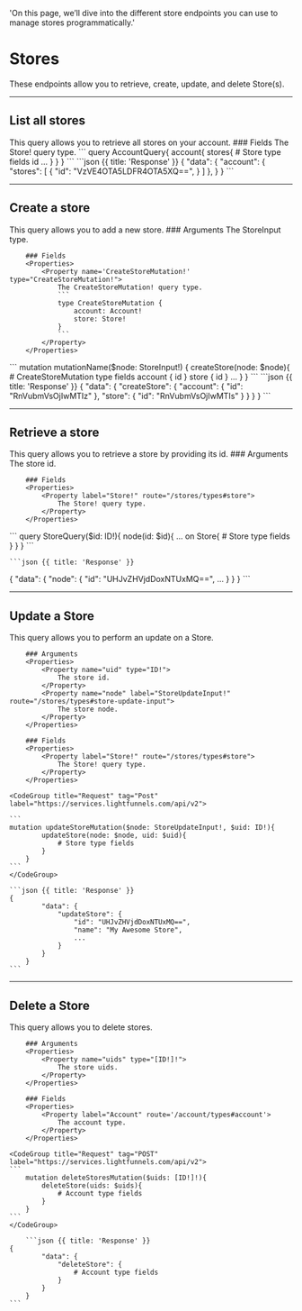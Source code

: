   'On this page, we’ll dive into the different store endpoints you can use to manage stores programmatically.'

# Stores

These endpoints allow you to retrieve, create, update, and delete Store(s).

---

## List all stores

<Row>
  <Col>
    This query allows you to retrieve all stores on your account.
		### Fields 
		<Properties>	
			<Property label="Store!" route="/stores/types#store">
				The Store! query type.
			</Property>
		</Properties>	

  </Col>
  <Col sticky>
    <CodeGroup title="Request" tag="POST" label="https://services.lightfunnels.com/api/v2">
			```
			query AccountQuery{
				account{
					stores{
						# Store type fields
						id
						...
					}
				}
			}
    	```
    </CodeGroup>
    ```json {{ title: 'Response' }}
    {
			"data": {
				"account": {
					"stores": [
						{
							"id": "VzVE4OTA5LDFR4OTA5XQ==",
						}
					]
				},
			}
		}
    ```
  </Col>
</Row>

---

## Create a store 

<Row>
  <Col>
    This query allows you to add a new store.
		### Arguments 
		<Properties> 
			<Property label="StoreInput!" route="/stores/types#store-input">
				The StoreInput type.
			</Property>
		</Properties>	

		### Fields 
		<Properties>	
			<Property name='CreateStoreMutation!' type="CreateStoreMutation!">
				The CreateStoreMutation! query type.
				```
				type CreateStoreMutation {
					account: Account!
					store: Store!
				}
				```
			</Property>
		</Properties>	
		
  </Col>
  <Col sticky>
    <CodeGroup title="Request" tag="POST" label="https://services.lightfunnels.com/api/v2">
			```
			mutation mutationName($node: StoreInput!) {
				createStore(node: $node){
					# CreateStoreMutation type fields
					account {
						id
					}
					store {
						id
					}
					...
				}
			}
			```
    </CodeGroup>
    ```json {{ title: 'Response' }}
    {
			"data": {
				"createStore": {
					"account": {
						"id": "RnVubmVsOjIwMTIz"
					},
					"store": {
						"id": "RnVubmVsOjIwMTIs"
					}
				}
			}
		}
    ```
  </Col>
</Row>

---

## Retrieve a store

<Row>
  <Col>
    This query allows you to retrieve a store by providing its id.
		### Arguments 
		<Properties> 
			<Property name="id" type="ID!">
				The store id.
			</Property>
		</Properties>	

		### Fields 
		<Properties>	
			<Property label="Store!" route="/stores/types#store">
				The Store! query type.
			</Property>
		</Properties>

  </Col>
  <Col sticky>
    <CodeGroup title="Request" tag="POST" label="https://services.lightfunnels.com/api/v2">
    ```
		query StoreQuery($id: ID!){
			node(id: $id){
				... on Store{
					# Store type fields
				}
			}
		}
    ```
    </CodeGroup>

    ```json {{ title: 'Response' }}
   {
			"data": {
				"node": {
					"id": "UHJvZHVjdDoxNTUxMQ==",
					...
				}
			}
		}
    ```
  </Col>
</Row>

---

## Update a Store 

<Row>
  <Col>
    This query allows you to perform an update on a Store.

		### Arguments 
		<Properties> 
			<Property name="uid" type="ID!">
				The store id.
			</Property>
			<Property name="node" label="StoreUpdateInput!" route="/stores/types#store-update-input">
				The store node.
			</Property>
		</Properties>

		### Fields 
		<Properties>	
			<Property label="Store!" route="/stores/types#store">
				The Store! query type.
			</Property>
		</Properties>

  </Col>
  <Col sticky>

    <CodeGroup title="Request" tag="Post" label="https://services.lightfunnels.com/api/v2">

    ```
    mutation updateStoreMutation($node: StoreUpdateInput!, $uid: ID!){
			updateStore(node: $node, uid: $uid){
				# Store type fields
			}
		}
    ```
    </CodeGroup>

    ```json {{ title: 'Response' }}
    {
			"data": {
				"updateStore": {
					"id": "UHJvZHVjdDoxNTUxMQ==",
					"name": "My Awesome Store",
					...
				}
			}
		}
    ```

  </Col>
</Row>

---

## Delete a Store

<Row>
  <Col>
    This query allows you to delete stores.

		### Arguments 
		<Properties> 
			<Property name="uids" type="[ID!]!">
				The store uids.
			</Property>
		</Properties>

		### Fields 
		<Properties>	
			<Property label="Account" route='/account/types#account'>
				The account type.
			</Property>
		</Properties>
  </Col>
  <Col sticky>

    <CodeGroup title="Request" tag="POST" label="https://services.lightfunnels.com/api/v2">
    ```
		mutation deleteStoresMutation($uids: [ID!]!){
			deleteStore(uids: $uids){
				# Account type fields
			}
		}
    ```
    </CodeGroup>

		```json {{ title: 'Response' }}
    {
			"data": {
				"deleteStore": {
					# Account type fields
				}
			}
		}
    ```
  </Col>
</Row>
